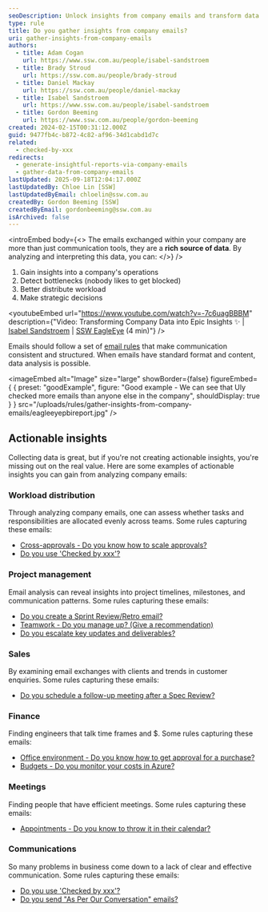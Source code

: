 ```yaml
---
seoDescription: Unlock insights from company emails and transform data into actionable decisions with SSW EagleEye's email analysis.
type: rule
title: Do you gather insights from company emails?
uri: gather-insights-from-company-emails
authors:
  - title: Adam Cogan
    url: https://www.ssw.com.au/people/isabel-sandstroem
  - title: Brady Stroud
    url: https://ssw.com.au/people/brady-stroud
  - title: Daniel Mackay
    url: https://ssw.com.au/people/daniel-mackay
  - title: Isabel Sandstroem
    url: https://www.ssw.com.au/people/isabel-sandstroem
  - title: Gordon Beeming
    url: https://www.ssw.com.au/people/gordon-beeming
created: 2024-02-15T00:31:12.000Z
guid: 9477fb4c-b872-4c82-af96-34d1cabd1d7c
related:
  - checked-by-xxx
redirects:
  - generate-insightful-reports-via-company-emails
  - gather-data-from-company-emails
lastUpdated: 2025-09-18T12:04:17.000Z
lastUpdatedBy: Chloe Lin [SSW]
lastUpdatedByEmail: chloelin@ssw.com.au
createdBy: Gordon Beeming [SSW]
createdByEmail: gordonbeeming@ssw.com.au
isArchived: false
---
```


<introEmbed
  body={<>
The emails exchanged within your company are more than just communication tools, they are a **rich source of data**. By analyzing and interpreting this data, you can:
  </>}
/>
1. Gain insights into a company's operations
2. Detect bottlenecks (nobody likes to get blocked)
3. Better distribute workload
4. Make strategic decisions


<youtubeEmbed url="https://www.youtube.com/watch?v=-7c6uagBBBM" description={"Video: Transforming Company Data into Epic Insights ✨ | [Isabel Sandstroem](https://www.ssw.com.au/people/isabel-sandstroem) | [SSW EagleEye](https://ssweagleeye.com/) (4 min)"} />


Emails should follow a set of [email rules](/rules-to-better-email) that make communication consistent and structured. When emails have standard format and content, data analysis is possible.

<imageEmbed
  alt="Image"
  size="large"
  showBorder={false}
  figureEmbed={ {
    preset: "goodExample",
    figure: "Good example - We can see that Uly checked more emails than anyone else in the company",
    shouldDisplay: true
  } }
  src="/uploads/rules/gather-insights-from-company-emails/eagleeyepbireport.jpg"
/>


## Actionable insights

Collecting data is great, but if you're not creating actionable insights, you're missing out on the real value. Here are some examples of actionable insights you can gain from analyzing company emails:

### Workload distribution

Through analyzing company emails, one can assess whether tasks and responsibilities are allocated evenly across teams. Some rules capturing these emails:

* [Cross-approvals - Do you know how to scale approvals?](/cross-approvals)
* [Do you use 'Checked by xxx'?](/checked-by-xxx)

### Project management

Email analysis can reveal insights into project timelines, milestones, and communication patterns. Some rules capturing these emails:

* [Do you create a Sprint Review/Retro email?](/sprint-review-retro-email)
* [Teamwork - Do you manage up? (Give a recommendation)](/do-you-manage-up)
* [Do you escalate key updates and deliverables?](/escalate-key-updates)

### Sales

By examining email exchanges with clients and trends in customer enquiries. Some rules capturing these emails:

* [Do you schedule a follow-up meeting after a Spec Review?](/schedule-followup-meeting-after-spec-review)

### Finance

Finding engineers that talk time frames and $. Some rules capturing these emails:

* [Office environment - Do you know how to get approval for a purchase?](/purchase-please)
* [Budgets - Do you monitor your costs in Azure?](/azure-budgets)

### Meetings

Finding people that have efficient meetings. Some rules capturing these emails:

* [Appointments - Do you know to throw it in their calendar?](/appointments-throw-it-in-their-calendar)

### Communications

So many problems in business come down to a lack of clear and effective communication. Some rules capturing these emails:

* [Do you use 'Checked by xxx'?](/checked-by-xxx)
* [Do you send "As Per Our Conversation" emails?](/as-per-our-conversation-emails)
